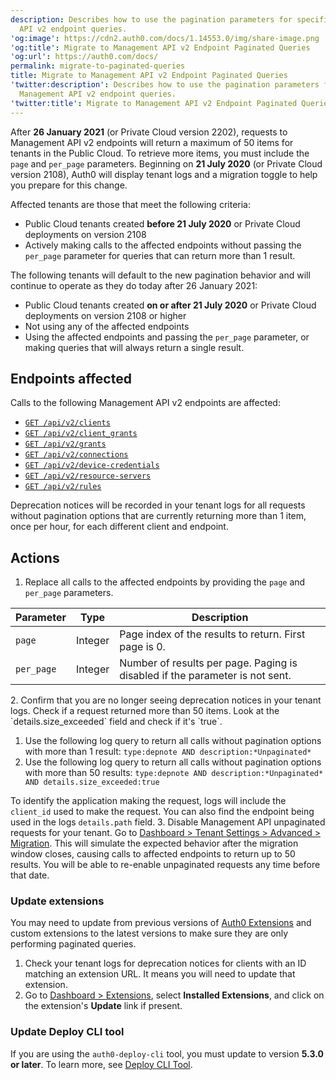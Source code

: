 ```yaml
---
description: Describes how to use the pagination parameters for specific Management
  API v2 endpoint queries.
'og:image': https://cdn2.auth0.com/docs/1.14553.0/img/share-image.png
'og:title': Migrate to Management API v2 Endpoint Paginated Queries
'og:url': https://auth0.com/docs/
permalink: migrate-to-paginated-queries
title: Migrate to Management API v2 Endpoint Paginated Queries
'twitter:description': Describes how to use the pagination parameters for specific
  Management API v2 endpoint queries.
'twitter:title': Migrate to Management API v2 Endpoint Paginated Queries
---
```

After **26 January 2021** (or Private Cloud version 2202), requests to <Tooltip tip="Management API: A product to allow customers to perform administrative tasks." cta="View Glossary" href="/docs/glossary?term=Management+API">Management API</Tooltip> v2 endpoints will return a maximum of 50 items for tenants in the Public Cloud. To retrieve more items, you must include the `page` and `per_page` parameters. Beginning on **21 July 2020** (or Private Cloud version 2108), Auth0 will display tenant logs and a migration toggle to help you prepare for this change.

Affected tenants are those that meet the following criteria:

* Public Cloud tenants created **before 21 July 2020** or Private Cloud deployments on version 2108
* Actively making calls to the affected endpoints without passing the `per_page` parameter for queries that can return more than 1 result.

The following tenants will default to the new pagination behavior and will continue to operate as they do today after 26 January 2021:

* Public Cloud tenants created **on or after 21 July 2020** or Private Cloud deployments on version 2108 or higher
* Not using any of the affected endpoints
* Using the affected endpoints and passing the `per_page` parameter, or making queries that will always return a single result.

## Endpoints affected

Calls to the following Management API v2 endpoints are affected:

* [`GET /api/v2/clients`](https://auth0.com/docs/api/management/v2#!/Clients/get_clients)
* [`GET /api/v2/client_grants`](https://auth0.com/docs/api/management/v2#!/Clients/client_grants)
* [`GET /api/v2/grants`](https://auth0.com/docs/api/management/v2#!/Clients/grants)
* [`GET /api/v2/connections`](https://auth0.com/docs/api/management/v2#!/Clients/connections)
* [`GET /api/v2/device-credentials`](https://auth0.com/docs/api/management/v2#!/Clients/device_credentials)
* [`GET /api/v2/resource-servers`](https://auth0.com/docs/api/management/v2#!/Clients/resource_servers)
* [`GET /api/v2/rules`](https://auth0.com/docs/api/management/v2#!/Clients/rules)

Deprecation notices will be recorded in your tenant logs for all requests without pagination options that are currently returning more than 1 item, once per hour, for each different client and endpoint.

## Actions

1. Replace all calls to the affected endpoints by providing the `page` and `per_page` parameters.

<table class="table"><thead>
<tr>
<th>Parameter</th>
<th>Type</th>
<th>Description</th>
</tr>
</thead>
<tbody>
<tr>
<td><code>page</code></td>
<td>Integer</td>
<td>Page index of the results to return. First page is 0.</td>
</tr>
<tr>
<td><code>per_page</code></td>
<td>Integer</td>
<td>Number of results per page. Paging is disabled if the parameter is not sent.</td>
</tr>
</tbody>
</table>
2. Confirm that you are no longer seeing deprecation notices in your tenant logs. Check if a request returned more than 50 items. Look at the `details.size_exceeded` field and check if it's `true`.

   1. Use the following log query to return all calls without pagination options with more than 1 result:
      `type:depnote AND description:*Unpaginated*`
   2. Use the following log query to return all calls without pagination options with more than 50 results:
      `type:depnote AND description:*Unpaginated* AND details.size_exceeded:true`

   To identify the application making the request, logs will include the `client_id` used to make the request. You can also find the endpoint being used in the logs `details.path` field.
3. Disable Management API unpaginated requests for your tenant. Go to [Dashboard > Tenant Settings > Advanced > Migration](https://manage.auth0.com/#/tenant/advanced). This will simulate the expected behavior after the migration window closes, causing calls to affected endpoints to return up to 50 results. You will be able to re-enable unpaginated requests any time before that date.

### Update extensions

You may need to update from previous versions of [Auth0 Extensions](/docs/customize/extensions) and custom extensions to the latest versions to make sure they are only performing paginated queries.

1. Check your tenant logs for deprecation notices for clients with an ID matching an extension URL. It means you will need to update that extension.
2. Go to [Dashboard > Extensions](https://manage.auth0.com/#/extensions), select **Installed Extensions**, and click on the extension's **Update** link if present.

### Update Deploy CLI tool

If you are using the `auth0-deploy-cli` tool, you must update to version **5.3.0 or later**. To learn more, see [Deploy CLI Tool](/docs/deploy-monitor/deploy-cli-tool).